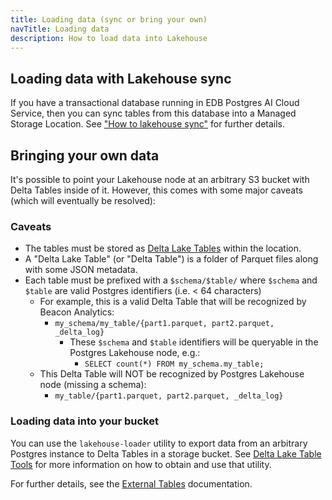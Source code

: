 ```yaml
---
title: Loading data (sync or bring your own)
navTitle: Loading data
description: How to load data into Lakehouse
---
```


## Loading data with Lakehouse sync

If you have a transactional database running in EDB Postgres AI Cloud Service, then you can sync tables from this database into a Managed Storage Location. See ["How to lakehouse sync"](../how_to_lakehouse_sync) for further details.

## Bringing your own data

It's possible to point your Lakehouse node at an arbitrary S3 bucket with Delta Tables inside of it. 
However, this comes with some major caveats (which will eventually be resolved):

### Caveats

* The tables must be stored as [Delta Lake Tables](http://github.com/delta-io/delta/blob/master/PROTOCOL.md) within the location.
* A "Delta Lake Table" (or "Delta Table") is a folder of Parquet files along with some JSON metadata.
* Each table must be prefixed with a `$schema/$table/` where `$schema` and `$table` are valid Postgres identifiers (i.e. < 64 characters)
  * For example, this is a valid Delta Table that will be recognized by Beacon Analytics:
    * `my_schema/my_table/{part1.parquet, part2.parquet, _delta_log}`
      * These `$schema` and `$table` identifiers will be queryable in the Postgres Lakehouse node, e.g.:
        * `SELECT count(*) FROM my_schema.my_table;`
  * This Delta Table will NOT be recognized by Postgres Lakehouse node (missing a schema):
    * `my_table/{part1.parquet, part2.parquet, _delta_log}`

### Loading data into your bucket

You can use the `lakehouse-loader` utility to export data from an arbitrary Postgres instance to Delta Tables in a storage bucket. 
See [Delta Lake Table Tools](delta_tables) for more information on how to obtain and use that utility.

For further details, see the [External Tables](../external_tables) documentation.
